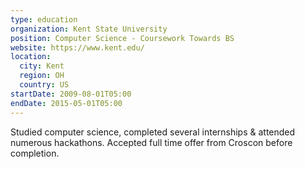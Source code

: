 ```yaml
---
type: education
organization: Kent State University
position: Computer Science - Coursework Towards BS
website: https://www.kent.edu/
location:
  city: Kent
  region: OH
  country: US
startDate: 2009-08-01T05:00
endDate: 2015-05-01T05:00
---
```


Studied computer science, completed several internships & attended
numerous hackathons. Accepted full time offer from Croscon before
completion.
